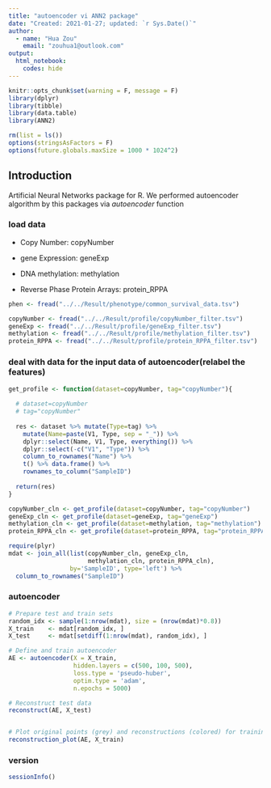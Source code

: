 ---
title: "autoencoder vi ANN2 package"
date: "Created: 2021-01-27; updated: `r Sys.Date()`"
author: 
  - name: "Hua Zou"
    email: "zouhua1@outlook.com"
output: 
  html_notebook:
    codes: hide
---

```{r setup, include=FALSE}
knitr::opts_chunk$set(warning = F, message = F)
library(dplyr)
library(tibble)
library(data.table)
library(ANN2)

rm(list = ls())
options(stringsAsFactors = F)
options(future.globals.maxSize = 1000 * 1024^2)
```


## Introduction

Artificial Neural Networks package for R. We performed autoencoder algorithm by this packages via *autoencoder* function


### load data 

* Copy Number: copyNumber

* gene Expression: geneExp

* DNA methylation: methylation

* Reverse Phase Protein Arrays: protein_RPPA

```{r}
phen <- fread("../../Result/phenotype/common_survival_data.tsv")

copyNumber <- fread("../../Result/profile/copyNumber_filter.tsv")
geneExp <- fread("../../Result/profile/geneExp_filter.tsv")
methylation <- fread("../../Result/profile/methylation_filter.tsv")
protein_RPPA <- fread("../../Result/profile/protein_RPPA_filter.tsv")
```


### deal with data for the input data of autoencoder(relabel the features)
```{r}
get_profile <- function(dataset=copyNumber, tag="copyNumber"){
  
  # dataset=copyNumber
  # tag="copyNumber"  
  
  res <- dataset %>% mutate(Type=tag) %>%
    mutate(Name=paste(V1, Type, sep = "_")) %>%
    dplyr::select(Name, V1, Type, everything()) %>%
    dplyr::select(-c("V1", "Type")) %>%
    column_to_rownames("Name") %>%
    t() %>% data.frame() %>%
    rownames_to_column("SampleID")  
  
  return(res)
}

copyNumber_cln <- get_profile(dataset=copyNumber, tag="copyNumber")
geneExp_cln <- get_profile(dataset=geneExp, tag="geneExp") 
methylation_cln <- get_profile(dataset=methylation, tag="methylation")
protein_RPPA_cln <- get_profile(dataset=protein_RPPA, tag="protein_RPPA") 

require(plyr)
mdat <- join_all(list(copyNumber_cln, geneExp_cln, 
                      methylation_cln, protein_RPPA_cln), 
                 by='SampleID', type='left') %>%
  column_to_rownames("SampleID")
```

### autoencoder
```{r}
# Prepare test and train sets
random_idx <- sample(1:nrow(mdat), size = (nrow(mdat)*0.8))
X_train    <- mdat[random_idx, ]
X_test     <- mdat[setdiff(1:nrow(mdat), random_idx), ]

# Define and train autoencoder
AE <- autoencoder(X = X_train,
                  hidden.layers = c(500, 100, 500),
                  loss.type = 'pseudo-huber',
                  optim.type = 'adam',
                  n.epochs = 5000)

# Reconstruct test data
reconstruct(AE, X_test)


# Plot original points (grey) and reconstructions (colored) for training data
reconstruction_plot(AE, X_train)
```


### version
```{r}
sessionInfo()
```
